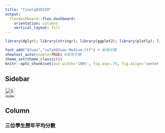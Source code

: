 ---
title: "finalq920320"
output: 
  flexdashboard::flex_dashboard:
    orientation: columns
    vertical_layout: fill
---

```{r basic setup, message=FALSE, echo=F, eval=T}
library(dplyr); library(stringr); library(ggplot2); library(plotly); library(lubridate); library(readr); library(tidyr); library(showtext)

font_add("QYuan","cwTeXQYuan-Medium.ttf") # 新增字體
showtext_auto(enable=TRUE) #啟用字體
theme_set(theme_classic())
knitr::opts_chunk$set(out.width='100%', fig.asp=.75, fig.align='center', fig.showtext=T)
```

Sidebar {.sidebar}
-----------------------------------------------------------------------
<div id="answer"></div>

<img onmousemove=answer.innerHTML="老師對不起，因為跟大家不熟而且明天之後要出國，所以不好意思去跟其他人同組，只能自己做專題，這幾天每天都在做這個，但礙於技術的問題只好盡量做，本來是想sidebar做按鈕來選取右圖的線，並且右圖每一個點滑鼠移上去可以看到細部的成績，但出了點意外沒做出來，不過還是有研究一些動態的東西放上來，結果最後一天publish不上來，真的很不好意思也謝謝老師這學期的教導我受益良多!" onmouseout="normalImg(this)" border="0" src="smiley.gif" alt="Smiley" width="32" height="32">


<script>
function bigImg(x) {
  x.style.height = "64px";
  x.style.width = "64px";
}

function normalImg(x) {
  x.style.height = "32px";
  x.style.width = "32px";
}
</script>


Column {}
-----------------------------------------------------------------------

### 三位學生歷年平均分數


<object id="score" data="score.svg" type="image/svg+xml" width="100%"></object>




